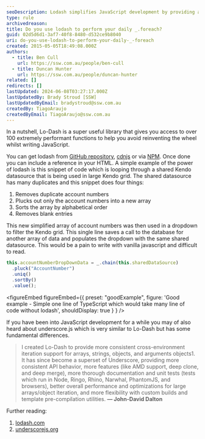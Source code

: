 ```yaml
---
seoDescription: Lodash simplifies JavaScript development by providing a vast array of performant functions to avoid reinventing the wheel, making daily tasks more efficient.
type: rule
archivedreason:
title: Do you use lodash to perform your daily _.foreach?
guid: 02d5d6d1-3af7-40f8-8480-d532ce9b8040
uri: do-you-use-lodash-to-perform-your-daily-_-foreach
created: 2015-05-05T18:49:08.000Z
authors:
  - title: Ben Cull
    url: https://ssw.com.au/people/ben-cull
  - title: Duncan Hunter
    url: https://ssw.com.au/people/duncan-hunter
related: []
redirects: []
lastUpdated: 2024-06-08T03:27:17.000Z
lastUpdatedBy: Brady Stroud [SSW]
lastUpdatedByEmail: bradystroud@ssw.com.au
createdBy: TiagoAraujo
createdByEmail: TiagoAraujo@ssw.com.au
---
```


In a nutshell, Lo-Dash is a super useful library that gives you access to over 100 extremely performant functions to help you avoid reinventing the wheel whilst writing JavaScript.

You can get lodash from [GitHub repository](https://github.com/lodash/lodash), [cdnjs](https://cdnjs.com/libraries/lodash.js) or via [NPM](https://www.npmjs.com/package/lodash). Once done you can include a reference in your HTML.
A simple example of the power of lodash is this snippet of code which is looping through a shared Kendo datasource that is being used in large Kendo grid. The shared datasource has many duplicates and this snippet does four things:

1. Removes duplicate account numbers
2. Plucks out only the account numbers into a new array
3. Sorts the array by alphabetical order
4. Removes blank entries

This new simplified array of account numbers was then used in a dropdown to filter the Kendo grid. This single line saves a call to the database for another array of data and populates the dropdown with the same shared datasource. This would be a pain to write with vanilla javascript and difficult to read.

```js
this.accountNumberDropDownData = _.chain(this.sharedDataSource)
  .pluck("AccountNumber")
  .uniq()
  .sortBy()
  .value();
```

<figureEmbed figureEmbed={{
  preset: "goodExample",
  figure: 'Good example - Simple one line of TypeScript which would take many line of code without lodash',
  shouldDisplay: true
} } />


If you have been into JavaScript development for a while you may of also heard about underscore.js which is very similar to Lo-Dash but has some fundamental differences.

> I created Lo-Dash to provide more consistent cross-environment iteration support for arrays, strings, objects, and arguments objects1. It has since become a superset of Underscore, providing more consistent API behavior, more features (like AMD support, deep clone, and deep merge), more thorough documentation and unit tests (tests which run in Node, Ringo, Rhino, Narwhal, PhantomJS, and browsers), better overall performance and optimizations for large arrays/object iteration, and more flexibility with custom builds and template pre-compilation utilities.
> **— John-David Dalton**

Further reading:

1. [lodash.com](https://lodash.com/)
2. [underscorejs.org](http://underscorejs.org/)
